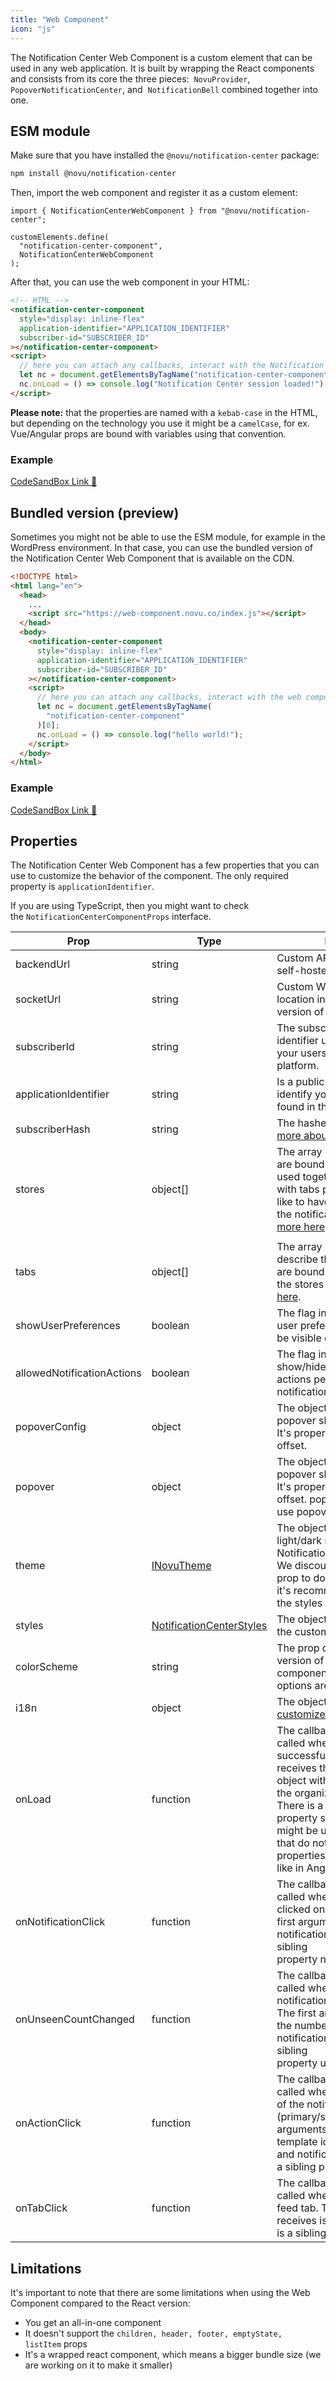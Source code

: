 ```yaml
---
title: "Web Component"
icon: "js"
---
```


The Notification Center Web Component is a custom element that can be used in any web application. It is built by wrapping the React components and consists from its core the three pieces:  `NovuProvider`,  `PopoverNotificationCenter`, and  `NotificationBell` combined together into one.

## ESM module[](https://docs.novu.co/notification-center/web-component#esm-module)

Make sure that you have installed the `@novu/notification-center` package:

```bash
npm install @novu/notification-center
```

Then, import the web component and register it as a custom element:

```tsx
import { NotificationCenterWebComponent } from "@novu/notification-center";

customElements.define(
  "notification-center-component",
  NotificationCenterWebComponent
);
```

After that, you can use the web component in your HTML:

```html
<!-- HTML -->
<notification-center-component
  style="display: inline-flex"
  application-identifier="APPLICATION_IDENTIFIER"
  subscriber-id="SUBSCRIBER_ID"
></notification-center-component>
<script>
  // here you can attach any callbacks, interact with the Notification Center Web Component API
  let nc = document.getElementsByTagName("notification-center-component")[0];
  nc.onLoad = () => console.log("Notification Center session loaded!");
</script>
```

**Please note:** that the properties are named with a `kebab-case` in the HTML, but depending on the technology you use it might be a `camelCase`, for ex. Vue/Angular props are bound with variables using that convention.

### Example

[CodeSandBox Link 🔗](https://codesandbox.io/s/novu-web-component-esm-rltcr5)

## Bundled version (preview)

Sometimes you might not be able to use the ESM module, for example in the WordPress environment. In that case, you can use the bundled version of the Notification Center Web Component that is available on the CDN.

```html
<!DOCTYPE html>
<html lang="en">
  <head>
    ...
    <script src="​https://web-component.novu.co/index.js"></script>
  </head>
  <body>
    <notification-center-component
      style="display: inline-flex"
      application-identifier="APPLICATION_IDENTIFIER"
      subscriber-id="SUBSCRIBER_ID"
    ></notification-center-component>
    <script>
      // here you can attach any callbacks, interact with the web component API
      let nc = document.getElementsByTagName(
        "notification-center-component"
      )[0];
      nc.onLoad = () => console.log("hello world!");
    </script>
  </body>
</html>
```

### Example

[CodeSandBox Link 🔗](https://codesandbox.io/s/novu-web-component-bundled-rgrj5r?file=/index.html)

## Properties

The Notification Center Web Component has a few properties that you can use to customize the behavior of the component. The only required property is `applicationIdentifier`.

If you are using TypeScript, then you might want to check the `NotificationCenterComponentProps` interface.

| Prop                       | Type                                                                                         | Description                                                                                                                                                                                                                                                                                                  |
| -------------------------- | -------------------------------------------------------------------------------------------- | ------------------------------------------------------------------------------------------------------------------------------------------------------------------------------------------------------------------------------------------------------------------------------------------------------------ |
| backendUrl                 | string                                                                                       | Custom API location in case of self-hosted version of Novu.                                                                                                                                                                                                                                                  |
| socketUrl                  | string                                                                                       | Custom WebSocket Service location in case of self-hosted version of Novu.                                                                                                                                                                                                                                    |
| subscriberId               | string                                                                                       | The subscriberId is a custom identifier used when identifying your users within the Novu platform.                                                                                                                                                                                                           |
| applicationIdentifier      | string                                                                                       | Is a public identifier used to identify your application, can be found in the Novu Admin panel.                                                                                                                                                                                                              |
| subscriberHash             | string                                                                                       | The hashed subscriber id. [Read more about hmac encryption](/notification-center/client/react/get-started#hmac-encryption).                                                                                                                                                                                  |
| stores                     | object[]                                                                                     | The array of the store items that are bound with the feed, it's used together with tabs property if you would like to have separate feeds in the notification center. [Read more here](/notification-center/client/react/multiple-tabs)                                                                      |
|                            |
| tabs                       | object[]                                                                                     | The array of items that do describe the tabs/feeds, they are bound with the stores property. [Read more here](/notification-center/client/react/multiple-tabs).                                                                                                                                              |
| showUserPreferences        | boolean                                                                                      | The flag indicating whether the user preference settings should be visible or not.                                                                                                                                                                                                                           |
| allowedNotificationActions | boolean                                                                                      | The flag indicating whether to show/hide the dots menu for actions performed on a notification.                                                                                                                                                                                                              |
| popoverConfig              | object                                                                                       | The object defining how the popover should be positioned. It's properties are position and offset.                                                                                                                                                                                                           |
| popover                    | object                                                                                       | The object defining how the popover should be positioned. It's properties are position and offset. popover is deprecated, use popoverConfig instead.                                                                                                                                                         |
| theme                      | [INovuTheme](/notification-center/client/react/api-reference#the-theme-interface)            | The object defining the the light/dark styles of the Notification Center component. We discourage you to use this prop to do the styling, instead it's recommended to use the styles property.                                                                                                               |
| styles                     | [NotificationCenterStyles](/notification-center/client/react/api-reference#styles-interface) | The object allows you to define the custom CSS code.                                                                                                                                                                                                                                                         |
| colorScheme                | string                                                                                       | The prop defines which color version of the styles the component should set. The options are light and dark.                                                                                                                                                                                                 |
| i18n                       | object                                                                                       | The object allowing to [customize the UI language](/notification-center/client/react/customization#customize-the-ui-language).                                                                                                                                                                               |
| onLoad                     | function                                                                                     | The callback function that is called when the session is successfully initiated. It receives the first argument object with the organization property. There is a sibling property sessionLoaded that might be used in environments that do not allow to use properties with the prefix on, like in Angular. |
| onNotificationClick        | function                                                                                     | The callback function that is called when the user has clicked on the notification. The first argument it receives is the notification object. There is a sibling property notificationClicked.                                                                                                              |
| onUnseenCountChanged       | function                                                                                     | The callback function that is called when the unseen notifications count changes. The first argument it receives is the number of unseen notifications count. There is a sibling property unseenCountChanged.                                                                                                |
| onActionClick              | function                                                                                     | The callback function that is called when user clicks on one of the notification buttons (primary/secondary). The arguments it receives are: template identifier, button type, and notification object. There is a sibling property actionClicked.                                                           |
| onTabClick                 | function                                                                                     | The callback function that is called when user clicks on the feed tab. The first arguments it receives is the tab object. There is a sibling property tabClicked.                                                                                                                                            |

## Limitations

It's important to note that there are some limitations when using the Web Component compared to the React version:

- You get an all-in-one component
- It doesn't support the `children, header, footer, emptyState, listItem` props
- It's a wrapped react component, which means a bigger bundle size (we are working on it to make it smaller)
